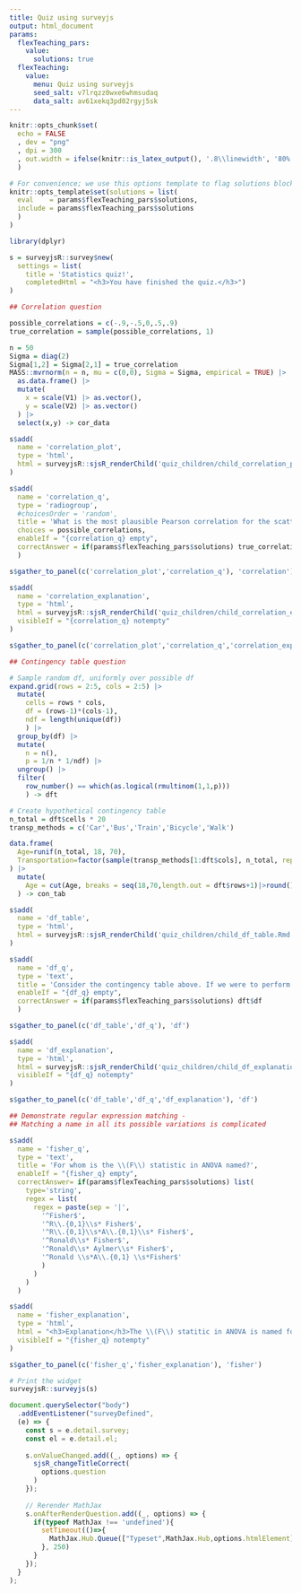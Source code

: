 ```yaml
---
title: Quiz using surveyjs
output: html_document
params:
  flexTeaching_pars:
    value:
      solutions: true
  flexTeaching:
    value:
      menu: Quiz using surveyjs
      seed_salt: v7lrqzz0wxe6whmsudaq
      data_salt: av61xekq3pd02rgyj5sk
---
```


```r
knitr::opts_chunk$set(
  echo = FALSE
  , dev = "png"
  , dpi = 300
  , out.width = ifelse(knitr::is_latex_output(), '.8\\linewidth', '80%')
  )

# For convenience; we use this options template to flag solutions blocks
knitr::opts_template$set(solutions = list(
  eval    = params$flexTeaching_pars$solutions, 
  include = params$flexTeaching_pars$solutions
  )
)

library(dplyr)

```



```r

s = surveyjsR::survey$new(
  settings = list(
    title = 'Statistics quiz!',
    completedHtml = "<h3>You have finished the quiz.</h3>")
)
```

```r

## Correlation question

possible_correlations = c(-.9,-.5,0,.5,.9)
true_correlation = sample(possible_correlations, 1)

n = 50
Sigma = diag(2)
Sigma[1,2] = Sigma[2,1] = true_correlation
MASS::mvrnorm(n = n, mu = c(0,0), Sigma = Sigma, empirical = TRUE) |>
  as.data.frame() |>
  mutate(
    x = scale(V1) |> as.vector(),
    y = scale(V2) |> as.vector()
  ) |>
  select(x,y) -> cor_data

s$add(
  name = 'correlation_plot',
  type = 'html',
  html = surveyjsR::sjsR_renderChild('quiz_children/child_correlation_plot.Rmd')
)

s$add(
  name = 'correlation_q',
  type = 'radiogroup',
  #choicesOrder = 'random',
  title = 'What is the most plausible Pearson correlation for the scatterplot above?',
  choices = possible_correlations,
  enableIf = "{correlation_q} empty",
  correctAnswer = if(params$flexTeaching_pars$solutions) true_correlation
  )

s$gather_to_panel(c('correlation_plot','correlation_q'), 'correlation')

```

```r

s$add(
  name = 'correlation_explanation',
  type = 'html',
  html = surveyjsR::sjsR_renderChild('quiz_children/child_correlation_explanation.Rmd'),
  visibleIf = "{correlation_q} notempty"
)

s$gather_to_panel(c('correlation_plot','correlation_q','correlation_explanation'), 'correlation')
```


```r

## Contingency table question

# Sample random df, uniformly over possible df
expand.grid(rows = 2:5, cols = 2:5) |>
  mutate(
    cells = rows * cols,
    df = (rows-1)*(cols-1),
    ndf = length(unique(df))
    ) |>
  group_by(df) |>
  mutate(
    n = n(),
    p = 1/n * 1/ndf) |>
  ungroup() |>
  filter(
    row_number() == which(as.logical(rmultinom(1,1,p)))
    ) -> dft

# Create hypothetical contingency table
n_total = dft$cells * 20
transp_methods = c('Car','Bus','Train','Bicycle','Walk')

data.frame(
  Age=runif(n_total, 18, 70),
  Transportation=factor(sample(transp_methods[1:dft$cols], n_total, replace=TRUE), levels = transp_methods[1:dft$cols])
) |>
  mutate(
    Age = cut(Age, breaks = seq(18,70,length.out = dft$rows+1)|>round())
  ) -> con_tab

s$add(
  name = 'df_table',
  type = 'html',
  html = surveyjsR::sjsR_renderChild('quiz_children/child_df_table.Rmd')
)

s$add(
  name = 'df_q', 
  type = 'text',
  title = 'Consider the contingency table above. If we were to perform a Chi-squared test of independence on this table, what would the appropriate degrees of freedom for the test be?',
  enableIf = "{df_q} empty",
  correctAnswer = if(params$flexTeaching_pars$solutions) dft$df
  )

s$gather_to_panel(c('df_table','df_q'), 'df')

```

```r

s$add(
  name = 'df_explanation',
  type = 'html',
  html = surveyjsR::sjsR_renderChild('quiz_children/child_df_explanation.Rmd'),
  visibleIf = "{df_q} notempty"
)

s$gather_to_panel(c('df_table','df_q','df_explanation'), 'df')
```

```r
## Demonstrate regular expression matching - 
## Matching a name in all its possible variations is complicated

s$add(
  name = 'fisher_q',
  type = 'text', 
  title = 'For whom is the \\(F\\) statistic in ANOVA named?',
  enableIf = "{fisher_q} empty",
  correctAnswer= if(params$flexTeaching_pars$solutions) list(
    type='string', 
    regex = list(
      regex = paste(sep = '|',
        '^Fisher$',
        '^R\\.{0,1}\\s* Fisher$',
        '^R\\.{0,1}\\s*A\\.{0,1}\\s* Fisher$',
        '^Ronald\\s* Fisher$',
        '^Ronald\\s* Aylmer\\s* Fisher$',
        '^Ronald \\s*A\\.{0,1} \\s*Fisher$'
        )
      )
    )
  )
```

```r

s$add(
  name = 'fisher_explanation',
  type = 'html',
  html = "<h3>Explanation</h3>The \\(F\\) statitic in ANOVA is named for <a href='https://en.wikipedia.org/wiki/Ronald_Fisher' target='_blank'>Ronald Fisher</a>.",
  visibleIf = "{fisher_q} notempty"
)

s$gather_to_panel(c('fisher_q','fisher_explanation'), 'fisher')
```


```r
# Print the widget
surveyjsR::surveyjs(s)
```

```js

document.querySelector("body")
  .addEventListener("surveyDefined", 
  (e) => {
    const s = e.detail.survey;
    const el = e.detail.el;
    
    s.onValueChanged.add((_, options) => {
      sjsR_changeTitleCorrect(
        options.question
      )
    });
    
    // Rerender MathJax
    s.onAfterRenderQuestion.add((_, options) => {
      if(typeof MathJax !== 'undefined'){
        setTimeout(()=>{
          MathJax.Hub.Queue(["Typeset",MathJax.Hub,options.htmlElement]);
        }, 250)
      }
    });
  }
);


```
